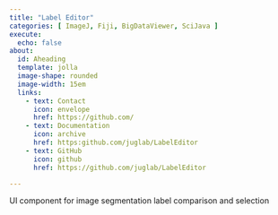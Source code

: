 ```yaml
---
title: "Label Editor"
categories: [ ImageJ, Fiji, BigDataViewer, SciJava ]
execute:
  echo: false
about:
  id: Aheading
  template: jolla
  image-shape: rounded
  image-width: 15em
  links:
    - text: Contact
      icon: envelope
      href: https://github.com/
    - text: Documentation
      icon: archive
      href: https:github.com/juglab/LabelEditor
    - text: GitHub
      icon: github
      href: https://github.com/juglab/LabelEditor

---
```


::: {.alignleft}

UI component for image segmentation label comparison and selection

:::
